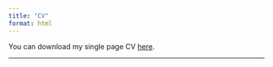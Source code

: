 ```yaml
---
title: "CV"
format: html
---
```


You can download my single page CV [here](cv/cv_SpadaRiccardo.pdf).

------------------------------------------------------------------------